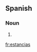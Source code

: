 ==Spanish==

===Noun===
{{infl|es|noun form|g=f|g2=p}}

# {{plural of|estancia|lang=es|nocat=1}}

[[fr:estancias]]
